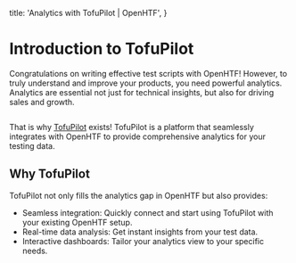   title: 'Analytics with TofuPilot | OpenHTF',
}

# Introduction to TofuPilot

Congratulations on writing effective test scripts with OpenHTF! However, to truly understand and improve your products, you need powerful analytics. Analytics are essential not just for technical insights, but also for driving sales and growth.

<Image srcLight="/logo-tp.png" srcDark="/logo-tp.png" />

That is why [TofuPilot](https://tofupilot.com) exists! TofuPilot is a platform that seamlessly integrates with OpenHTF to provide comprehensive analytics for your testing data.

## Why TofuPilot

TofuPilot not only fills the analytics gap in OpenHTF but also provides:

- Seamless integration: Quickly connect and start using TofuPilot with your existing OpenHTF setup.
- Real-time data analysis: Get instant insights from your test data.
- Interactive dashboards: Tailor your analytics view to your specific needs.

